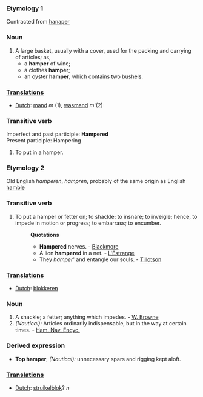 ===Etymology 1===
Contracted from [[hanaper]]
===Noun===
#A large basket, usually with a cover, used for the packing and carrying of articles; as,
#* a '''hamper''' of wine; 
#* a clothes '''hamper'''; 
#* an oyster '''hamper''', which contains two bushels.

===[[Translation]]s===

*[[Dutch]]: [[mand]] ''m'' (1), [[wasmand]] ''m'''(2)

===Transitive verb===
Imperfect and past participle: '''Hampered'''<br>
Present participle: Hampering
#To put in a hamper.

===Etymology 2===
Old English ''hamperen'', ''hampren'', probably of the same origin as English [[hamble]]
===Transitive verb===
#To put a hamper or fetter on; to shackle; to insnare; to inveigle; hence, to impede in motion or progress; to embarrass; to encumber.
#:'''Quotations'''
#:*'''Hampered''' nerves. - [[Blackmore]]
#:*A lion '''hampered''' in a net. - [[L'Estrange]]
#:*They ''hamper''' and entangle our souls. - [[Tillotson]]

===[[Translation]]s===

*[[Dutch]]: [[blokkeren]]

===Noun===
#A shackle; a fetter; anything which impedes. - [[W. Browne]]
#''(Nautical):'' Articles ordinarily indispensable, but in the way at certain times. - [[Ham. Nav. Encyc.]]
===Derived expression===
*'''Top hamper''', ''(Nautical):'' unnecessary spars and rigging kept aloft.

===[[Translation]]s===

*[[Dutch]]: [[struikelblok]]? ''n''